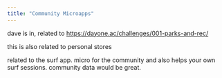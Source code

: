 ```yaml
---
title: "Community Microapps"
---
```


dave is in, related to https://dayone.ac/challenges/001-parks-and-rec/

this is also related to personal stores

related to the surf app. micro for the community and also helps your own surf sessions.
community data would be great.